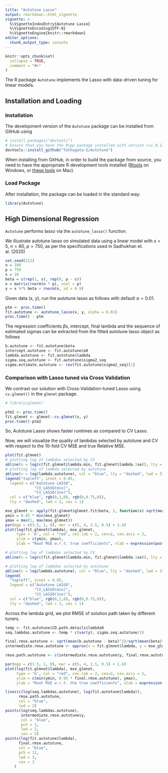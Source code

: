 ```yaml
---
title: "Autotune Lasso"
output: rmarkdown::html_vignette
vignette: >
  %\VignetteIndexEntry{Autotune Lasso}
  %\VignetteEncoding{UTF-8}
  %\VignetteEngine{knitr::rmarkdown}
editor_options: 
  chunk_output_type: console
---
```


```r
knitr::opts_chunk$set(
  collapse = TRUE,
  comment = "#>"
)
```

The R package `Autotune` implements the Lasso with data-driven tuning for linear models.

## Installation and Loading
### Installation
The development version of the `Autotune` package can be installed from GitHub using
```r
# install.packages("devtools")
# Ensure that you have the Rcpp package installed with version >=1.0.13
devtools::install_github("Tathagata-S/Autotune")
```
When installing from GitHub, in order to build the package from source, you need to have the appropriate R development tools installed ([Rtools](https://cran.r-project.org/bin/windows/Rtools/) on Windows, or [these tools](https://mac.r-project.org/tools/) on Mac).


### Load Package
After installation, the package can be loaded in the standard way:
```r
library(Autotune)
```

## High Dimensional Regression
`Autotune` performs lasso via the `autotune_lasso()` function. 

We illustrate autotune lasso on simulated data using a linear model with $s=5$, $n=80$, $p=750$, as per the specifications used in Sadhukhan et. al. (2025) 

```r
set.seed(212)
n = 100
p = 750
s = 10
beta = c(rep(1, s), rep(0, p - s))
x = matrix(rnorm(n * p), ncol = p)
y = x %*% beta + rnorm(n, sd = 0.9)
```

Given data (x, y), run the autotune lasso as follows with default $\alpha = 0.01$.

```r
ptm <- proc.time()
fit.autotune <- autotune_lasso(x, y, alpha = 0.01)
proc.time() - ptm
```

The regression coefficients $\beta$s, intercept, final lambda and the sequence of estimated sigmas can be extracted from the fitted autotune lasso object as follows
```r
b.autotune <- fit.autotune$beta
intercept.autotune <- fit.autotune$a0
lambda.autotune <- fit.autotune$lambda
sigma.seq.autotune <- fit.autotune$sigma2_seq
sigma.estimate.autotune <- rev(fit.autotune$sigma2_seq)[1]
```


### Comparison with Lasso tuned via Cross Validation

We contrast our solution with Cross-Validation-tuned Lasso using `cv.glmnet()` in the `glmnet` package.



```r
# library(glmnet)

ptm2 <- proc.time()
fit.glmnet <- glmnet::cv.glmnet(x, y)
proc.time()-ptm2
```
So, Autotune Lasso shows faster runtimes as compared to CV Lasso.


Now, we will visualize the quality of lambdas selected by autotune and CV with respect to the 10-fold CV MSE and true Relative MSE.
```r
plot(fit.glmnet)
# plotting log of lambdas selected by CV
abline(v = log(c(fit.glmnet$lambda.min, fit.glmnet$lambda.1se)), lty = "dashed",col = c(rgb(0,1,0), rgb(0,0.75,0)), lwd = 3)
# plotting log of lambda selected by autotune
abline(v = log(lambda.autotune), col = "blue", lty = "dashed", lwd = 3)
legend("topleft", inset = 0.05,                  
  legend = c("Autotune LASSO",
             "CV_LASSO(min)",
             "CV_LASSO(1se)"),
  col = c("blue", rgb(0,1,0), rgb(0,0.75,0)),
  lty = "dashed", lwd = 2, cex = 1)
```

```r
mse_glmnet <- apply(fit.glmnet$glmnet.fit$beta, 2, function(x) sqrt(mean((x- beta)^2))/sqrt(mean(beta^2)))
ymin = 0.95 * min(mse_glmnet)
ymax = max(1, max(mse_glmnet))
par(mgp = c(3.5, 1, 0), mar = c(5, 4, 2.5, 0.5) + 1.4)
plot(log(fit.glmnet$lambda), mse_glmnet, 
     type = 'b', col = "red", cex.lab = 2, cex=2, cex.axis = 2,
     ylim = c(ymin, ymax),
     ylab = "Root MSE w.r.t. true coefficients", xlab = expression(paste("log(",lambda,")")))

# plotting log of lambdas selected by CV
abline(v = log(c(fit.glmnet$lambda.min, fit.glmnet$lambda.1se)), lty = "dashed",col = c(rgb(0,1,0), rgb(0,0.75,0)), lwd = 3)

# plotting log of lambdas selected by autotune
abline(v = log(lambda.autotune), col = "blue", lty = "dashed", lwd = 3)
legend(
  "topleft", inset = 0.05,                  
  legend = c("Autotune LASSO",
             "CV_LASSO(min)",
             "CV_LASSO(1se)"),
  col = c("blue", rgb(0,1,0), rgb(0,0.75,0)),
  lty = "dashed", lwd = 2, cex = 1)
```


Across the lambda grid, we plot RMSE of solution path taken by different tuners.

```r
temp <- fit.autotune$CD.path.details$lambda0
seq.lambdas.autotune <- temp * c(var(y), sigma.seq.autotune/2)

final.rmse.autotune <- sqrt(mean(b.autotune - beta)^2)/sqrt(mean(beta)^2)
intermediate.rmse.autotune <- approx(x = fit.glmnet$lambda, y = mse_glmnet, xout = seq.lambdas.autotune)

rmse.path.autotune <- c(intermediate.rmse.autotune$y, final.rmse.autotune)

par(mgp = c(3.5, 1, 0), mar = c(5, 4, 2.5, 0.5) + 1.4)
plot(log(fit.glmnet$lambda), mse_glmnet, 
     type = 'b', col = "red", cex.lab = 2, cex=2, cex.axis = 2,
     ylim = c(min(ymin, 0.95 * final.rmse.autotune), ymax),
     ylab = "Root MSE w.r.t. the true coefficients", xlab = expression(paste("log(",lambda,")")))

lines(c(log(seq.lambdas.autotune), log(fit.autotune$lambda)), 
      rmse.path.autotune, 
      col = "blue", 
      lwd = 2)                  
points(log(seq.lambdas.autotune), 
       intermediate.rmse.autotune$y, 
       col = "blue", 
       pch = 1,               
       lwd = 2,
       cex = 2) 
points(log(fit.autotune$lambda),
      final.rmse.autotune,
      col = "blue",
      pch = 11,
      lwd = 3,
      cex = 3
    )
```

